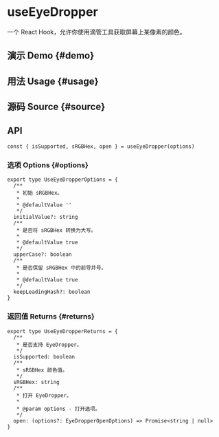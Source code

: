 # useEyeDropper


<HooksType category="Browser" isSupported />

一个 React Hook，允许你使用滴管工具获取屏幕上某像素的颜色。

## 演示 Demo \{#demo}


<App />

## 用法 Usage \{#usage}



## 源码 Source \{#source}


<Source />

## API

```tsx
const { isSupported, sRGBHex, open } = useEyeDropper(options)
```

### 选项 Options \{#options}

```tsx
export type UseEyeDropperOptions = {
  /**
   * 初始 sRGBHex。
   *
   * @defaultValue ''
   */
  initialValue?: string
  /**
   * 是否将 sRGBHex 转换为大写。
   *
   * @defaultValue true
   */
  upperCase?: boolean
  /**
   * 是否保留 sRGBHex 中的前导井号。
   *
   * @defaultValue true
   */
  keepLeadingHash?: boolean
}
```

### 返回值 Returns \{#returns}

```tsx
export type UseEyeDropperReturns = {
  /**
   * 是否支持 EyeDropper。
   */
  isSupported: boolean
  /**
   * sRGBHex 颜色值。
   */
  sRGBHex: string
  /**
   * 打开 EyeDropper。
   *
   * @param options - 打开选项。
   */
  open: (options?: EyeDropperOpenOptions) => Promise<string | null>
}
```

